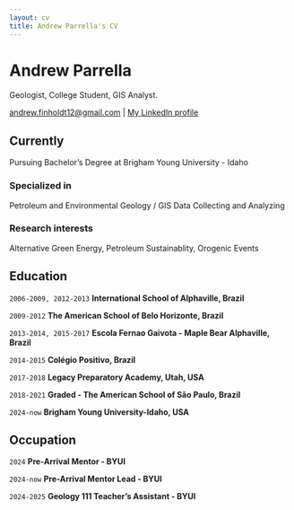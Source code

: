 ```yaml
---
layout: cv
title: Andrew Parrella's CV
---
```

# Andrew Parrella 
Geologist, College Student, GIS Analyst.

<div id="webaddress">
<a href="andrew.finholdt12@gmail.com">andrew.finholdt12@gmail.com</a>
| <a href="www.linkedin.com/in/andrew-luke-parrella-6604a02b9">My LinkedIn profile</a>
</div>


## Currently

Pursuing Bachelor's Degree at Brigham Young University - Idaho

### Specialized in

Petroleum and Environmental Geology / GIS Data Collecting and Analyzing

### Research interests

Alternative Green Energy, Petroleum Sustainablity, Orogenic Events


## Education

`2006-2009, 2012-2013`
__International School of Alphaville, Brazil__

`2009-2012`
__The American School of Belo Horizonte, Brazil__

`2013-2014, 2015-2017`
__Escola Fernao Gaivota - Maple Bear Alphaville, Brazil__

`2014-2015`
__Colégio Positivo, Brazil__

`2017-2018`
__Legacy Preparatory Academy, Utah, USA__

`2018-2021`
__Graded - The American School of São Paulo, Brazil__

`2024-now`
__Brigham Young University-Idaho, USA__


## Occupation

`2024`
__Pre-Arrival Mentor - BYUI__

`2024-now`
__Pre-Arrival Mentor Lead - BYUI__

`2024-2025`
__Geology 111 Teacher's Assistant - BYUI__



<!-- ### Footer

Last updated: April 2025 -->